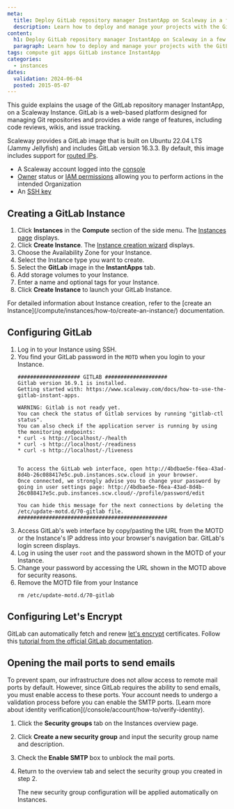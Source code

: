 ```yaml
---
meta:
  title: Deploy GitLab repository manager InstantApp on Scaleway in a few clicks
  description: Learn how to deploy and manage your projects with the GitLab Repository Manager InstantApp on Scaleway. Follow our step-by-step guide to optimize your Scaleway Instance for efficient project management.
content:
  h1: Deploy GitLab repository manager InstantApp on Scaleway in a few clicks
  paragraph: Learn how to deploy and manage your projects with the GitLab Repository Manager InstantApp on Scaleway. Follow our step-by-step guide to optimize your Scaleway Instance for efficient project management.
tags: compute git apps GitLab instance InstantApp
categories:
  - instances
dates:
  validation: 2024-06-04
  posted: 2015-05-07
---
```


This guide explains the usage of the GitLab repository manager InstantApp, on a Scaleway Instance. GitLab is a web-based platform designed for managing Git repositories and provides a wide range of features, including code reviews, wikis, and issue tracking.

Scaleway provides a GitLab image that is built on Ubuntu 22.04 LTS (Jammy Jellyfish) and includes GitLab version 16.3.3. By default, this image includes support for [routed IPs](/compute/instances/api-cli/using-routed-ips/).

<Macro id="requirements" />

- A Scaleway account logged into the [console](https://console.scaleway.com)
- [Owner](/identity-and-access-management/iam/concepts/#owner) status or [IAM permissions](/identity-and-access-management/iam/concepts/#permission) allowing you to perform actions in the intended Organization
- An [SSH key](/identity-and-access-management/organizations-and-projects/how-to/create-ssh-key/)

## Creating a GitLab Instance

1. Click **Instances** in the **Compute** section of the side menu. The [Instances page](https://console.scaleway.com/instance/servers) displays.
2. Click **Create Instance**. The [Instance creation wizard](https://console.scaleway.com/instance/servers/create) displays.
3. Choose the Availability Zone for your Instance.
4. Select the Instance type you want to create.
5. Select the **GitLab** image in the **InstantApps** tab.
6. Add storage volumes to your Instance.
7. Enter a name and optional tags for your Instance.
8. Click **Create Instance** to launch your GitLab Instance.

<Message type="tip">
  For detailed information about Instance creation, refer to the [create an Instance](/compute/instances/how-to/create-an-instance/) documentation.
</Message>

## Configuring GitLab

1. Log in to your Instance using SSH.
2. You find your GitLab password in the `MOTD` when you login to your Instance.
    ```
    #################### GITLAB ####################
    Gitlab version 16.9.1 is installed.
    Getting started with: https://www.scaleway.com/docs/how-to-use-the-gitlab-instant-apps.

    WARNING: Gitlab is not ready yet.
    You can check the status of Gitlab services by running "gitlab-ctl status".
    You can also check if the application server is running by using the monitoring endpoints:
    * curl -s http://localhost/-/health
    * curl -s http://localhost/-/readiness
    * curl -s http://localhost/-/liveness


    To access the GitLab web interface, open http://4bdbae5e-f6ea-43ad-8d4b-26c088417e5c.pub.instances.scw.cloud in your browser.
    Once connected, we strongly advise you to change your password by going in user settings page: http://4bdbae5e-f6ea-43ad-8d4b-26c088417e5c.pub.instances.scw.cloud/-/profile/password/edit

    You can hide this message for the next connections by deleting the /etc/update-motd.d/70-gitlab file.
    ################################################
    ```
3. Access GitLab's web interface by copy/pasting the URL from the MOTD or the Instance's IP address into your browser's navigation bar. GitLab's login screen displays.
4. Log in using the user `root` and the password shown in the MOTD of your Instance.
5. Change your password by accessing the URL shown in the MOTD above for security reasons.
6. Remove the MOTD file from your Instance
    ```
    rm /etc/update-motd.d/70-gitlab
    ```

## Configuring Let's Encrypt

GitLab can automatically fetch and renew [let's encrypt](https://letsencrypt.org/) certificates. Follow this [tutorial from the official GitLab documentation](https://docs.gitlab.com/omnibus/settings/ssl.html#lets-encrypt-integration).

## Opening the mail ports to send emails

<Message type="note">
  To prevent spam, our infrastructure does not allow access to remote mail ports by default. However, since GitLab requires the ability to send emails, you must enable access to these ports. Your account needs to undergo a validation process before you can enable the SMTP ports. [Learn more about identity verification](/console/account/how-to/verify-identity).
</Message>

1. Click the **Security groups** tab on the Instances overview page.
2. Click **Create a new security group** and input the security group name and description.
3. Check the **Enable SMTP** box to unblock the mail ports.
4. Return to the overview tab and select the security group you created in step 2.

    The new security group configuration will be applied automatically on Instances.